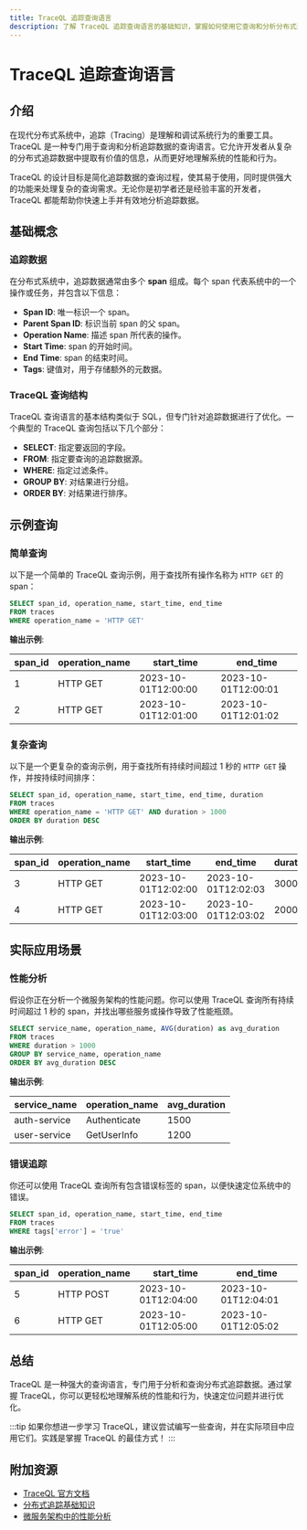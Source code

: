 ```yaml
---
title: TraceQL 追踪查询语言
description: 了解 TraceQL 追踪查询语言的基础知识，掌握如何使用它查询和分析分布式追踪数据。
---
```


# TraceQL 追踪查询语言

## 介绍

在现代分布式系统中，追踪（Tracing）是理解和调试系统行为的重要工具。TraceQL 是一种专门用于查询和分析追踪数据的查询语言。它允许开发者从复杂的分布式追踪数据中提取有价值的信息，从而更好地理解系统的性能和行为。

TraceQL 的设计目标是简化追踪数据的查询过程，使其易于使用，同时提供强大的功能来处理复杂的查询需求。无论你是初学者还是经验丰富的开发者，TraceQL 都能帮助你快速上手并有效地分析追踪数据。

## 基础概念

### 追踪数据

在分布式系统中，追踪数据通常由多个 **span** 组成。每个 span 代表系统中的一个操作或任务，并包含以下信息：

- **Span ID**: 唯一标识一个 span。
- **Parent Span ID**: 标识当前 span 的父 span。
- **Operation Name**: 描述 span 所代表的操作。
- **Start Time**: span 的开始时间。
- **End Time**: span 的结束时间。
- **Tags**: 键值对，用于存储额外的元数据。

### TraceQL 查询结构

TraceQL 查询语言的基本结构类似于 SQL，但专门针对追踪数据进行了优化。一个典型的 TraceQL 查询包括以下几个部分：

- **SELECT**: 指定要返回的字段。
- **FROM**: 指定要查询的追踪数据源。
- **WHERE**: 指定过滤条件。
- **GROUP BY**: 对结果进行分组。
- **ORDER BY**: 对结果进行排序。

## 示例查询

### 简单查询

以下是一个简单的 TraceQL 查询示例，用于查找所有操作名称为 `HTTP GET` 的 span：

```sql
SELECT span_id, operation_name, start_time, end_time
FROM traces
WHERE operation_name = 'HTTP GET'
```

**输出示例**:

| span_id | operation_name | start_time          | end_time            |
|---------|----------------|---------------------|---------------------|
| 1       | HTTP GET       | 2023-10-01T12:00:00 | 2023-10-01T12:00:01 |
| 2       | HTTP GET       | 2023-10-01T12:01:00 | 2023-10-01T12:01:02 |

### 复杂查询

以下是一个更复杂的查询示例，用于查找所有持续时间超过 1 秒的 `HTTP GET` 操作，并按持续时间排序：

```sql
SELECT span_id, operation_name, start_time, end_time, duration
FROM traces
WHERE operation_name = 'HTTP GET' AND duration > 1000
ORDER BY duration DESC
```

**输出示例**:

| span_id | operation_name | start_time          | end_time            | duration |
|---------|----------------|---------------------|---------------------|----------|
| 3       | HTTP GET       | 2023-10-01T12:02:00 | 2023-10-01T12:02:03 | 3000     |
| 4       | HTTP GET       | 2023-10-01T12:03:00 | 2023-10-01T12:03:02 | 2000     |

## 实际应用场景

### 性能分析

假设你正在分析一个微服务架构的性能问题。你可以使用 TraceQL 查询所有持续时间超过 1 秒的 span，并找出哪些服务或操作导致了性能瓶颈。

```sql
SELECT service_name, operation_name, AVG(duration) as avg_duration
FROM traces
WHERE duration > 1000
GROUP BY service_name, operation_name
ORDER BY avg_duration DESC
```

**输出示例**:

| service_name | operation_name | avg_duration |
|--------------|----------------|--------------|
| auth-service | Authenticate   | 1500         |
| user-service | GetUserInfo    | 1200         |

### 错误追踪

你还可以使用 TraceQL 查询所有包含错误标签的 span，以便快速定位系统中的错误。

```sql
SELECT span_id, operation_name, start_time, end_time
FROM traces
WHERE tags['error'] = 'true'
```

**输出示例**:

| span_id | operation_name | start_time          | end_time            |
|---------|----------------|---------------------|---------------------|
| 5       | HTTP POST      | 2023-10-01T12:04:00 | 2023-10-01T12:04:01 |
| 6       | HTTP GET       | 2023-10-01T12:05:00 | 2023-10-01T12:05:02 |

## 总结

TraceQL 是一种强大的查询语言，专门用于分析和查询分布式追踪数据。通过掌握 TraceQL，你可以更轻松地理解系统的性能和行为，快速定位问题并进行优化。

:::tip
如果你想进一步学习 TraceQL，建议尝试编写一些查询，并在实际项目中应用它们。实践是掌握 TraceQL 的最佳方式！
:::

## 附加资源

- [TraceQL 官方文档](#)
- [分布式追踪基础知识](#)
- [微服务架构中的性能分析](#)

